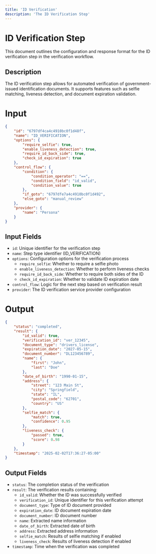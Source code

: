 ```yaml
---
title: 'ID Verification'
description: 'The ID Verification Step'
---
```


# ID Verification Step

This document outlines the configuration and response format for the ID verification step in the verification workflow.

## Description

The ID verification step allows for automated verification of government-issued identification documents. It supports features such as selfie matching, liveness detection, and document expiration validation.

# Input

```json
{
    "id": "6797df4ca4c4910bc0f1d48f",
    "name": "ID_VERIFICATION",
    "options": {
        "require_selfie": true,
        "enable_liveness_detection": true,
        "require_id_back_side": true,
        "check_id_expiration": true
    },
    "control_flow": {
        "condition": {
            "condition_operator": "==",
            "condition_field": "id_valid",
            "condition_value": true
        },
        "if_goto": "6797dfe7a4c4910bc0f1d492",
        "else_goto": "manual_review"
    },
    "provider": {
        "name": "Persona"
    }
}
```

## Input Fields

- `id`: Unique identifier for the verification step
- `name`: Step type identifier (ID_VERIFICATION)
- `options`: Configuration options for the verification process
  - `require_selfie`: Whether to require a selfie photo
  - `enable_liveness_detection`: Whether to perform liveness checks
  - `require_id_back_side`: Whether to require both sides of the ID
  - `check_id_expiration`: Whether to validate ID expiration date
- `control_flow`: Logic for the next step based on verification result
- `provider`: The ID verification service provider configuration

# Output

```json
{
    "status": "completed",
    "result": {
        "id_valid": true,
        "verification_id": "ver_12345",
        "document_type": "drivers_license",
        "expiration_date": "2027-05-15",
        "document_number": "DL123456789",
        "name": {
            "first": "John",
            "last": "Doe"
        },
        "date_of_birth": "1990-01-15",
        "address": {
            "street": "123 Main St",
            "city": "Springfield",
            "state": "IL",
            "postal_code": "62701",
            "country": "US"
        },
        "selfie_match": {
            "match": true,
            "confidence": 0.95
        },
        "liveness_check": {
            "passed": true,
            "score": 0.98
        }
    },
    "timestamp": "2025-02-02T17:36:27-05:00"
}
```

## Output Fields

- `status`: The completion status of the verification
- `result`: The verification results containing:
  - `id_valid`: Whether the ID was successfully verified
  - `verification_id`: Unique identifier for this verification attempt
  - `document_type`: Type of ID document provided
  - `expiration_date`: ID document expiration date
  - `document_number`: ID document number
  - `name`: Extracted name information
  - `date_of_birth`: Extracted date of birth
  - `address`: Extracted address information
  - `selfie_match`: Results of selfie matching if enabled
  - `liveness_check`: Results of liveness detection if enabled
- `timestamp`: Time when the verification was completed
